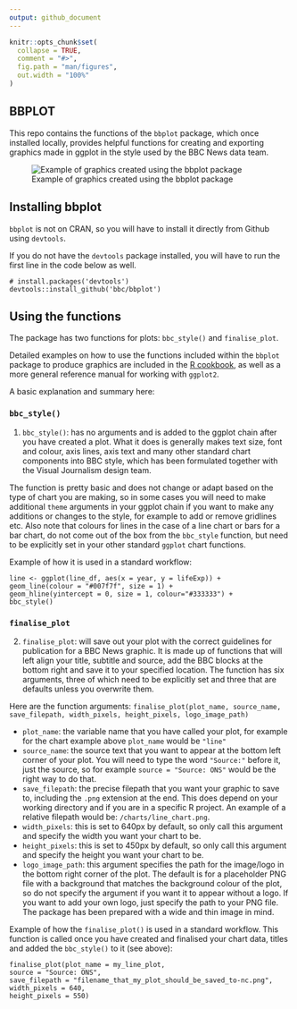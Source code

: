 ```yaml
---
output: github_document
---
```


<!-- README.md is generated from README.Rmd. Please edit that file -->

```r
knitr::opts_chunk$set(
  collapse = TRUE,
  comment = "#>",
  fig.path = "man/figures",
  out.width = "100%"
)
```

## BBPLOT

<!-- badges: start -->
<!-- badges: end -->

This repo contains the functions of the `bbplot` package, which once installed locally, provides helpful functions for creating and exporting  graphics made in ggplot in the style used by the BBC News data team.

![Example of graphics created using the bbplot package](man/figures/bbplot_example_plots.png)

## Installing bbplot

`bbplot` is not on CRAN, so you will have to install it directly from Github using `devtools`. 

If you do not have the `devtools` package installed, you will have to run the first line in the code below as well. 

```
# install.packages('devtools')
devtools::install_github('bbc/bbplot')
```

## Using the functions

The package has two functions for plots: `bbc_style()` and `finalise_plot`.

Detailed examples on how to use the functions included within the `bbplot` package to produce graphics are included in the [R cookbook](https://bbc.github.io/rcookbook/), as well as a more general reference manual for working with `ggplot2`.

A basic explanation and summary here:

### `bbc_style()`

1. `bbc_style()`: has no arguments and is added to the ggplot chain after you have created a plot. What it does is generally makes text size, font and colour, axis lines, axis text and many other standard chart components into BBC style, which has been formulated together with the Visual Journalism design team. 

The function is pretty basic and does not change or adapt based on the type of chart you are making, so in some cases you will need to make additional `theme` arguments in your ggplot chain if you want to make any additions or changes to the style, for example to add or remove gridlines etc. Also note that colours for lines in the case of a line chart or bars for a bar chart, do not come out of the box from the `bbc_style` function, but need to be explicitly set in your other standard `ggplot` chart functions.

Example of how it is used in a standard workflow:

```
line <- ggplot(line_df, aes(x = year, y = lifeExp)) +
geom_line(colour = "#007f7f", size = 1) +
geom_hline(yintercept = 0, size = 1, colour="#333333") +
bbc_style()
```

### `finalise_plot`

2. `finalise_plot`: will save out your plot with the correct guidelines for publication for a BBC News graphic. It is made up of functions that will left align your title, subtitle and source, add the BBC blocks at the bottom right and save it to your specified location. The function has six arguments, three of which need to be explicitly set and three that are defaults unless you overwrite them.  

Here are the function arguments:
`finalise_plot(plot_name, source_name, save_filepath, width_pixels, height_pixels, logo_image_path)`

* `plot_name`: the variable name that you have called your plot, for example for the chart example above `plot_name` would be `"line"`    
*  `source_name`: the source text that you want to appear at the bottom left corner of your plot. You will need to type the word `"Source:"`  before it, just the source, so for example `source = "Source: ONS"` would be the right way to do that.
* `save_filepath`: the precise filepath that you want your graphic to save to, including the `.png` extension at the end. This does depend on your working directory and if you are in a specific R project. An example of a relative filepath would be: `/charts/line_chart.png`.  
* `width_pixels`: this is set to 640px by default, so only call this argument and specify the width you want your chart to be. 
* `height_pixels`: this is set to 450px by default, so only call this argument and specify the height you want your chart to be. 
* `logo_image_path`: this argument specifies the path for the image/logo in the bottom right corner of the plot. The default is for a placeholder PNG file with a background that matches the background colour of the plot, so do not specify the argument if you want it to appear without a logo. If you want to add your own logo, just specify the path to your PNG file. The package has been prepared with a wide and thin image in mind. 

Example of how the `finalise_plot()` is used in a standard workflow. This function is called once you have created and finalised your chart data, titles and added the `bbc_style()` to it (see above):

```
finalise_plot(plot_name = my_line_plot,
source = "Source: ONS",
save_filepath = "filename_that_my_plot_should_be_saved_to-nc.png",
width_pixels = 640,
height_pixels = 550)
```

